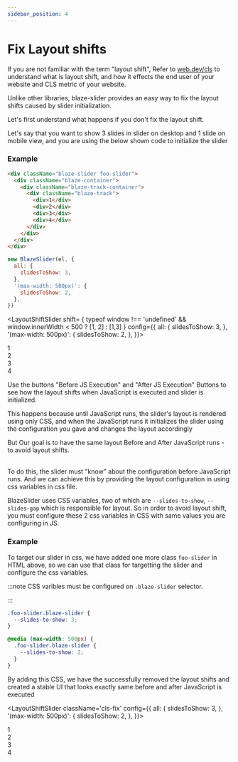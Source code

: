 ```yaml
---
sidebar_position: 4
---
```



# Fix Layout shifts

If you are not familiar with the term "layout shift", Refer to [web.dev/cls](https://web.dev/cls/) to understand what is layout shift,
and how it effects the end user of your website and CLS metric of your website.

Unlike other libraries, blaze-slider provides an easy way to fix the layout shifts caused by slider initialization.

Let's first understand what happens if you don't fix the layout shift.

Let's say that you want to show 3 slides in slider on desktop and 1 slide on mobile view, and you are using the below shown code to initialize the slider

### Example

```html
<div className="blaze-slider foo-slider">
  <div className="blaze-container">
    <div className="blaze-track-container">
      <div className="blaze-track">
        <div>1</div>
        <div>2</div>
        <div>3</div>
        <div>4</div>
      </div>
    </div>
  </div>
</div>
```

```javascript
new BlazeSlider(el, {
  all: {
    slidesToShow: 3,
  },
  '(max-width: 500px)': {
    slidesToShow: 2,
  },
})
```

<LayoutShiftSlider
  shift= { typeof window !== 'undefined' && window.innerWidth < 500 ?  [1, 2] : [1,3]  }
  config={{
    all: {
      slidesToShow: 3,
    },
    '(max-width: 500px)': {
      slidesToShow: 2,
    },
  }}>

  <div> 1 </div>
  <div> 2 </div>
  <div> 3 </div>
  <div> 4 </div>
</LayoutShiftSlider>

Use the buttons "Before JS Execution" and "After JS Execution" Buttons to see how the layout shifts when JavaScript is executed and slider is initialized.

This happens because until JavaScript runs, the slider's layout is rendered using only CSS, and when the JavaScript runs it initializes the slider using the configuration you gave and changes the layout accordingly

<span className="wow">
  But Our goal is to have the same layout Before and After JavaScript runs - to
  avoid layout shifts.
</span>

<br />
<br />

To do this, the slider must "know" about the configuration before JavaScript runs. And we can achieve this by providing the layout configuration in using css variables in css file.

BlazeSlider uses CSS variables, two of which are `--slides-to-show`, `--slides-gap` which is responsible for layout. So in order to avoid layout shift, you must configure these 2 css variables in CSS with same values you are configuring in JS.

### Example

To target our slider in css, we have added one more class `foo-slider` in HTML above, so we can use that class for targetting the slider and configure the css variables.

:::note
CSS varibles must be configured on `.blaze-slider` selector.

:::

```css
.foo-slider.blaze-slider {
  --slides-to-show: 3;
}

@media (max-width: 500px) {
  .foo-slider.blaze-slider {
    --slides-to-show: 2;
  }
}
```

By adding this CSS, we have the successfully removed the layout shifts and created a
stable UI that looks exactly same before and after JavaScript is executed

<LayoutShiftSlider
  className='cls-fix'
  config={{
    all: {
      slidesToShow: 3,
    },
    '(max-width: 500px)': {
      slidesToShow: 2,
    },
  }}>

  <div> 1 </div>
  <div> 2 </div>
  <div> 3 </div>
  <div> 4 </div>
</LayoutShiftSlider>
